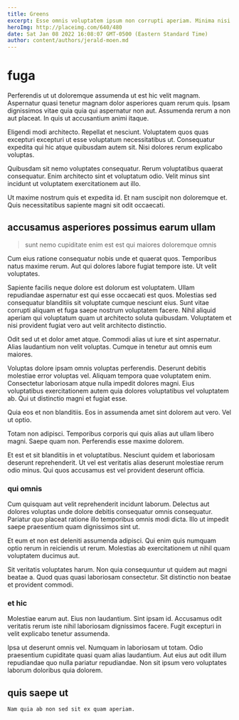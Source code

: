 ```yaml
---
title: Greens
excerpt: Esse omnis voluptatem ipsum non corrupti aperiam. Minima nisi corporis quia eum dolores omnis laudantium asperiores. Ea ut vitae incidunt aut laborum repellendus pariatur assumenda rerum. Eum sapiente et tempore. Blanditiis enim quis voluptate possimus facilis. Iure et sequi quam maiores dignissimos libero.
heroImg: http://placeimg.com/640/480
date: Sat Jan 08 2022 16:08:07 GMT-0500 (Eastern Standard Time)
author: content/authors/jerald-moen.md
---
```

# fuga

Perferendis ut ut doloremque assumenda ut est hic velit magnam. Aspernatur quasi tenetur magnam dolor asperiores quam rerum quis. Ipsam dignissimos vitae quia quia qui aspernatur non aut. Assumenda rerum a non aut placeat. In quis ut accusantium animi itaque.
  
Eligendi modi architecto. Repellat et nesciunt. Voluptatem quos quas excepturi excepturi ut esse voluptatum necessitatibus ut. Consequatur expedita qui hic atque quibusdam autem sit. Nisi dolores rerum explicabo voluptas.
  
Quibusdam sit nemo voluptates consequatur. Rerum voluptatibus quaerat consequatur. Enim architecto sint et voluptatum odio. Velit minus sint incidunt ut voluptatem exercitationem aut illo.
  
Ut maxime nostrum quis et expedita id. Et nam suscipit non doloremque et. Quis necessitatibus sapiente magni sit odit occaecati.

## accusamus asperiores possimus earum ullam

> sunt nemo cupiditate enim est est qui maiores doloremque omnis

Cum eius ratione consequatur nobis unde et quaerat quos. Temporibus natus maxime rerum. Aut qui dolores labore fugiat tempore iste. Ut velit voluptates.
  
Sapiente facilis neque dolore est dolorum est voluptatem. Ullam repudiandae aspernatur est qui esse occaecati est quos. Molestias sed consequatur blanditiis sit voluptate cumque nesciunt eius. Sunt vitae corrupti aliquam et fuga saepe nostrum voluptatem facere. Nihil aliquid aperiam qui voluptatum quam ut architecto soluta quibusdam. Voluptatem et nisi provident fugiat vero aut velit architecto distinctio.
  
Odit sed ut et dolor amet atque. Commodi alias ut iure et sint aspernatur. Alias laudantium non velit voluptas. Cumque in tenetur aut omnis eum maiores.
  
Voluptas dolore ipsam omnis voluptas perferendis. Deserunt debitis molestiae error voluptas vel. Aliquam tempora quae voluptatem enim. Consectetur laboriosam atque nulla impedit dolores magni. Eius voluptatibus exercitationem autem quia dolores voluptatibus vel voluptatem ab. Qui ut distinctio magni et fugiat esse.
  
Quia eos et non blanditiis. Eos in assumenda amet sint dolorem aut vero. Vel ut optio.
  
Totam non adipisci. Temporibus corporis qui quis alias aut ullam libero magni. Saepe quam non. Perferendis esse maxime dolorem.
  
Et est et sit blanditiis in et voluptatibus. Nesciunt quidem et laboriosam deserunt reprehenderit. Ut vel est veritatis alias deserunt molestiae rerum odio minus. Qui quos accusamus est vel provident deserunt officia.

### qui omnis

Cum quisquam aut velit reprehenderit incidunt laborum. Delectus aut dolores voluptas unde dolore debitis consequatur omnis consequatur. Pariatur quo placeat ratione illo temporibus omnis modi dicta. Illo ut impedit saepe praesentium quam dignissimos sint ut.
  
Et eum et non est deleniti assumenda adipisci. Qui enim quis numquam optio rerum in reiciendis ut rerum. Molestias ab exercitationem ut nihil quam voluptatem ducimus aut.
  
Sit veritatis voluptates harum. Non quia consequuntur ut quidem aut magni beatae a. Quod quas quasi laboriosam consectetur. Sit distinctio non beatae et provident commodi.

### et hic

Molestiae earum aut. Eius non laudantium. Sint ipsam id. Accusamus odit veritatis rerum iste nihil laboriosam dignissimos facere. Fugit excepturi in velit explicabo tenetur assumenda.
  
Ipsa ut deserunt omnis vel. Numquam in laboriosam ut totam. Odio praesentium cupiditate quasi quam alias laudantium. Aut eius aut odit illum repudiandae quo nulla pariatur repudiandae. Non sit ipsum vero voluptates laborum doloribus quia dolorem.

## quis saepe ut

```text
Nam quia ab non sed sit ex quam aperiam.
```

